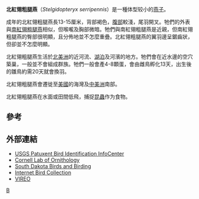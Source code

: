 {{Speciesbox
| taxon = Stelgidopteryx serripennis
| status = LC
| status_system = iucn3.1
| status_ref = <ref name=iucn>{{IUCN2006|assessors=BirdLife International|year=2004|id=52149|title=Stelgidopteryx serripennis|downloaded=12 May 2006}}</ref>
| image = Northern rough-winged swallow 7435.jpg
| binomial_authority = ([[約翰·詹姆斯·奧杜邦|Audubon]], 1838)
}}
'''北紅翎粗腿燕'''（''Stelgidopteryx serripennis''）是一種体型较小的[[燕子|燕子]]。

成年的北紅翎粗腿燕長13-15厘米，背部褐色，[[腹部|腹部]]較淺，尾羽開叉。牠們的外表與[[南紅翎粗腿燕|南紅翎粗腿燕]]相似，但喉嚨及胸部微暗。牠們與南紅翎粗腿燕是近親，但南紅翎粗腿燕的臀部很明顯，且分佈地並不怎麼重疊。北紅翎粗腿燕的翼羽邊呈鋸齒狀，但卻並不怎麼明顯。

北紅翎粗腿燕生活於[[北美洲|北美洲]]的近河流、[[湖泊|湖泊]]及河濱的地方。牠們會在近水邊的空穴築巢，一般並不會組成群族。牠們一般會產4-8顆蛋，會由雌鳥孵化13天，出生後的雛鳥約需20天就會換羽。

北紅翎粗腿燕會遷徙至[[美國|美國]]的海灣及[[中美洲|中美洲]]南部。

北紅翎粗腿燕在水面或田間低飛，捕捉[[昆蟲|昆蟲]]作为食物。

==參考==
{{reflist}}

==外部連結==
* [http://www.mbr-pwrc.usgs.gov/id/framlst/i6170id.html USGS Patuxent Bird Identification InfoCenter]{{Wayback|url=http://www.mbr-pwrc.usgs.gov/id/framlst/i6170id.html |date=20080616163149 }}
* [http://www.birds.cornell.edu/AllAboutBirds/BirdGuide/Northern_Rough-winged_Swallow.html Cornell Lab of Ornithology]{{Wayback|url=http://www.birds.cornell.edu/AllAboutBirds/BirdGuide/Northern_Rough-winged_Swallow.html |date=20080609010802 }}
* [http://www.sdakotabirds.com/species/northern_rough_winged_swallow_info.htm South Dakota Birds and Birding]{{Wayback|url=http://www.sdakotabirds.com/species/northern_rough_winged_swallow_info.htm |date=20081222154430 }}
* [http://ibc.hbw.com/ibc/phtml/especie.phtml?idEspecie=5339 Internet Bird Collection]
*[http://vireo.acnatsci.org/search.html?Form=Search&SEARCHBY=Common&KEYWORDS=northern+rough-winged+swallow&showwhat=images&AGE=All&SEX=All&ACT=All&Search=Search&VIEW=All&ORIENTATION=All&RESULTS=24 VIREO]{{Wayback|url=http://vireo.acnatsci.org/search.html?Form=Search&SEARCHBY=Common&KEYWORDS=northern+rough-winged+swallow&showwhat=images&AGE=All&SEX=All&ACT=All&Search=Search&VIEW=All&ORIENTATION=All&RESULTS=24 |date=20090411175922 }}
{{Taxonbar|from=Q2735005}}

[[Category:燕科|B]]